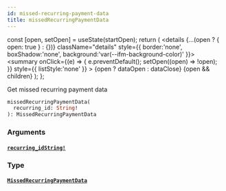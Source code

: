 ```yaml
---
id: missed-recurring-payment-data
title: missedRecurringPaymentData
---
```









  const [open, setOpen] = useState(startOpen);
  return (
    <details {...(open ? { open: true } : {})} className="details" style={{ border:'none', boxShadow:'none', background:'var(--ifm-background-color)' }}>
      <summary
        onClick={(e) => {
          e.preventDefault();
          setOpen((open) => !open);
        }}
        style={{ listStyle:'none' }}
      >
      {open ? dataOpen : dataClose}
      </summary>
      {open && children}
    </details>
  );
};








Get missed recurring payment data


```graphql
missedRecurringPaymentData(
  recurring_id: String!
): MissedRecurringPaymentData
```




### Arguments

#### [`recurring_id`](#)<Bullet />[`String!`](/docs/api/types/scalars/string)  
> 
> 
> 
> 

### Type

#### [`MissedRecurringPaymentData`](/docs/api/types/objects/missed-recurring-payment-data)  
> 
> 
> 
> 



